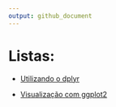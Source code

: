 ```yaml
---
output: github_document
---
```



# Listas:

* [Utilizando o dplyr]()

* [Visualização com ggplot2](https://jagodat.github.io/MPRJ-Exercicios/content/visualizacao.html)
